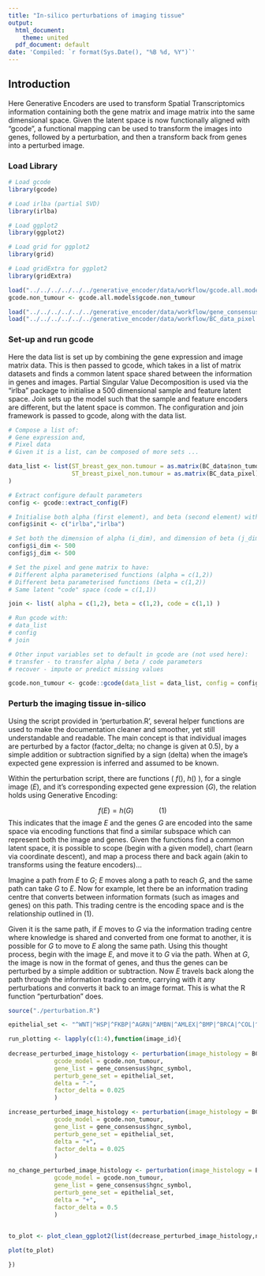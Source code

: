 ```yaml
---
title: "In-silico perturbations of imaging tissue"
output:
  html_document:
    theme: united
  pdf_document: default
date: 'Compiled: `r format(Sys.Date(), "%B %d, %Y")`'
---
```


## Introduction

Here Generative Encoders are used to transform Spatial Transcriptomics information containing both the gene matrix and image matrix into the same dimensional space. Given the latent space is now functionally aligned with "gcode", a functional mapping can be used to transform the images into genes, followed by a perturbation, and then a transform back from genes into a perturbed image.

### Load Library

```r

# Load gcode
library(gcode)

# Load irlba (partial SVD)
library(irlba)

# Load ggplot2
library(ggplot2)

# Load grid for ggplot2
library(grid)

# Load gridExtra for ggplot2
library(gridExtra)

```



```r

load("../../../../../../generative_encoder/data/workflow/gcode.all.models.Rdata")
gcode.non_tumour <- gcode.all.models$gcode.non_tumour

load("../../../../../../generative_encoder/data/workflow/gene_consensus.RData")
load("../../../../../../generative_encoder/data/workflow/BC_data_pixel.RData")

```





### Set-up and run gcode

Here the data list is set up by combining the gene expression and image matrix data. This is then passed to gcode, which takes in a list of matrix datasets and finds a common latent space shared between the information in genes and images. Partial Singular Value Decomposition is used via the "irlba" package to initialise a 500 dimensional sample and feature latent space. Join sets up the model such that the sample and feature encoders are different, but the latent space is common. The configuration and join framework is passed to gcode, along with the data list.

```r

# Compose a list of:
# Gene expression and,
# Pixel data
# Given it is a list, can be composed of more sets ...

data_list <- list(ST_breast_gex_non.tumour = as.matrix(BC_data$non_tumour$gex),
                  ST_breast_pixel_non.tumour = as.matrix(BC_data_pixel)
)

# Extract configure default parameters
config <- gcode::extract_config(F)

# Initialise both alpha (first element), and beta (second element) with "irlba"
config$init <- c("irlba","irlba")

# Set both the dimension of alpha (i_dim), and dimension of beta (j_dim) to 500
config$i_dim <- 500
config$j_dim <- 500

# Set the pixel and gene matrix to have:
# Different alpha parameterised functions (alpha = c(1,2))
# Different beta parameterised functions (beta = c(1,2))
# Same latent "code" space (code = c(1,1))

join <- list( alpha = c(1,2), beta = c(1,2), code = c(1,1) )

# Run gcode with:
# data_list
# config
# join

# Other input variables set to default in gcode are (not used here):
# transfer - to transfer alpha / beta / code parameters
# recover - impute or predict missing values

gcode.non_tumour <- gcode::gcode(data_list = data_list, config = config, join = join)


```



### Perturb the imaging tissue in-silico

Using the script provided in 'perturbation.R', several helper functions are used to make the documentation cleaner and smoother, yet still understandable and readable. The main concept is that individual images are perturbed by a factor (factor_delta; no change is given at 0.5), by a simple addition or subtraction signified by a sign (delta) when the image's expected gene expression is inferred and assumed to be known.

Within the perturbation script, there are functions ( $f( )$, $h( )$ ), for a single image ($E$), and it's corresponding expected gene expression ($G$), the relation holds using Generative Encoding:

$$  f(E) = h(G)  \ \ \ \ \ \ \ \ \ \ \ \ \ (1)$$
This indicates that the image $E$ and the genes $G$ are encoded into the same space via encoding functions that find a similar subspace which can represent both the image and genes. Given the functions find a common latent space, it is possible to scope (begin with a given model), chart (learn via coordinate descent), and map a process there and back again (akin to transforms using the feature encoders)...

Imagine a path from $E$ to $G$; $E$ moves along a path to reach $G$, and the same path can take $G$ to $E$. Now for example, let there be an information trading centre that converts between information formats (such as images and genes) on this path. This trading centre is the encoding space and is the relationship outlined in $(1)$.

Given it is the same path, if $E$ moves to $G$ via the information trading centre where knowledge is shared and converted from one format to another, it is possible for $G$ to move to $E$ along the same path. Using this thought process, begin with the image $E$, and move it to $G$ via the path. When at $G$, the image is now in the format of genes, and thus the genes can be perturbed by a simple addition or subtraction. Now $E$ travels back along the path through the information trading centre, carrying with it any perturbations and converts it back to an image format. This is what the R function "perturbation" does.

```r

source("./perturbation.R")

epithelial_set <- "^WNT|^HSP|^FKBP|^AGRN|^AMBN|^AMLEX|^BMP|^BRCA|^COL|^EFE|^FBLN|^FBN|^IGF|^LTB|^MGP|^RSP|^SMOC|^TGFB|^ZP|CAN$|^VIM|^CD44|^ANXA1|^ACTA2|^ITGA8|^FN1|^VCAM1|^ITGB2|^CAV1|^LAM"

run_plotting <- lapply(c(1:4),function(image_id){
  
decrease_perturbed_image_histology <- perturbation(image_histology = BC_data_pixel[image_id,],
             gcode_model = gcode.non_tumour, 
             gene_list = gene_consensus$hgnc_symbol, 
             perturb_gene_set = epithelial_set, 
             delta = "-", 
             factor_delta = 0.025
             )

increase_perturbed_image_histology <- perturbation(image_histology = BC_data_pixel[image_id,],
             gcode_model = gcode.non_tumour, 
             gene_list = gene_consensus$hgnc_symbol, 
             perturb_gene_set = epithelial_set, 
             delta = "+", 
             factor_delta = 0.025
             )

no_change_perturbed_image_histology <- perturbation(image_histology = BC_data_pixel[image_id,],
             gcode_model = gcode.non_tumour, 
             gene_list = gene_consensus$hgnc_symbol, 
             perturb_gene_set = epithelial_set, 
             delta = "+", 
             factor_delta = 0.5
             )

  
to_plot <- plot_clean_ggplot2(list(decrease_perturbed_image_histology,no_change_perturbed_image_histology,increase_perturbed_image_histology))

plot(to_plot)

})

```

